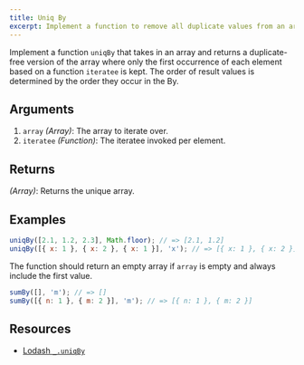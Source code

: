 ```yaml
---
title: Uniq By
excerpt: Implement a function to remove all duplicate values from an array based on a specific criteria.
---
```


Implement a function `uniqBy` that takes in an array and returns a duplicate-free version of the array where only the first occurrence of each element based on a function `iteratee` is kept. The order of result values is determined by the order they occur in the By.

## Arguments

1. `array` _(Array)_: The array to iterate over.
1. `iteratee` _(Function)_: The iteratee invoked per element.

## Returns

_(Array)_: Returns the unique array.

## Examples

```js
uniqBy([2.1, 1.2, 2.3], Math.floor); // => [2.1, 1.2]
uniqBy([{ x: 1 }, { x: 2 }, { x: 1 }], 'x'); // => [{ x: 1 }, { x: 2 }]
```

The function should return an empty array if `array` is empty and always include the first value.

```js
sumBy([], 'm'); // => []
sumBy([{ n: 1 }, { m: 2 }], 'm'); // => [{ n: 1 }, { m: 2 }]
```

## Resources

- [Lodash `_.uniqBy`](https://lodash.com/docs/#uniqBy)
